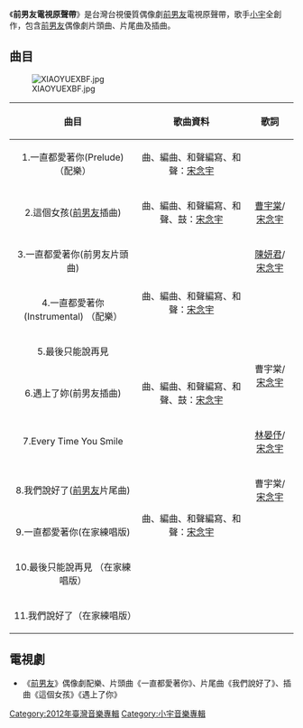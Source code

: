 {{Infobox Album
| Name = 前男友電視原聲帶
| Original_name = 
| Type = [[專輯|專輯]]
| Longtype =
| Artist = [[小宇|小宇]]
| Cover = Xiaoyuexbf1.jpg
| Released = 2012年1月19日
| Recorded = 
| Genre = [[華語流行音樂|華語流行音樂]]
| Length = 
| Label = [[鐵碗音樂|鐵碗音樂]]
| Producer = [[陳偉|陳偉]]
| Reviews =
| Last album = [[美麗的力量|美麗的力量]]<br>（2011）
| This album = '''前男友電視原聲帶'''<br>（2012）
| Next album = [[再一次_(專輯)|再一次]]<br>（2012）
}}

《'''前男友電視原聲帶'''》是台灣台視優質偶像劇[[前男友|前男友]]電視原聲帶，歌手[[小宇|小宇]]全創作，包含[[前男友|前男友]]偶像劇片頭曲、片尾曲及插曲。

==曲目==
[[File:XIAOYUEXBF.jpg|thumb]]
{| border="1" cellpadding="3" cellspacing="1" style="background: #f9f9f9;font-size:100%; border: 1px #aaa solid; border-collapse: collapse;"
|- bgcolor="#B0C4DE" align="center"
!align="center"|曲目
!align="center"|歌曲資料
!align="center"|歌詞
|-
|1.一直都愛著你(Prelude) （配樂）
|曲、編曲、和聲編寫、和聲：[[宋念宇|宋念宇]]
|
|-
|2.這個女孩([[前男友|前男友]]插曲)
|曲、編曲、和聲編寫、和聲、鼓：[[宋念宇|宋念宇]] 
|[[曹宇棠|曹宇棠]]/[[宋念宇|宋念宇]]
|-
|3.一直都愛著你(前男友片頭曲)
|rowspan=3|曲、編曲、和聲編寫、和聲：[[宋念宇|宋念宇]] 
|[[陳妍君|陳妍君]]/[[宋念宇|宋念宇]]
|-
|4.一直都愛著你(Instrumental) （配樂）

|
|-
|5.最後只能說再見

|rowspan=2|曹宇棠/[[宋念宇|宋念宇]]
|-
|6.遇上了妳(前男友插曲)
|曲、編曲、和聲編寫、和聲、鼓：[[宋念宇|宋念宇]] 

|-
|7.Every Time You Smile
|rowspan=5|曲、編曲、和聲編寫、和聲：[[宋念宇|宋念宇]] 
|[[林晏伃|林晏伃]]/[[宋念宇|宋念宇]]
|-
|8.我們說好了([[前男友|前男友]]片尾曲)

|曹宇棠/[[宋念宇|宋念宇]]
|-
|9.一直都愛著你(在家練唱版)

|
|-
|10.最後只能說再見 （在家練唱版）

|
|-
|11.我們說好了（在家練唱版）

|
|}

==電視劇==
*《[[前男友|前男友]]》偶像劇配樂、片頭曲《一直都愛著你》、片尾曲《我們說好了》、插曲《這個女孩》《遇上了你》

{{小宇}}

[[Category:2012年臺灣音樂專輯|Category:2012年臺灣音樂專輯]]
[[Category:小宇音樂專輯|Category:小宇音樂專輯]]